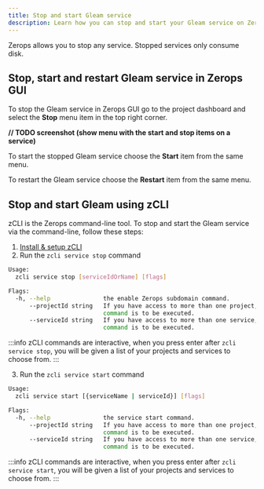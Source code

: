 ```yaml
---
title: Stop and start Gleam service
description: Learn how you can stop and start your Gleam service on Zerops.
---
```


Zerops allows you to stop any service. Stopped services only consume disk.

## Stop, start and restart Gleam service in Zerops GUI

To stop the Gleam service in Zerops GUI go to the project dashboard and select the **Stop** menu item in the top right corner.

**// TODO screenshot (show menu with the start and stop items on a service)**

To start the stopped Gleam service choose the **Start** item from the same menu.

To restart the Gleam service choose the **Restart** item from the same menu.

## Stop and start Gleam using zCLI

zCLI is the Zerops command-line tool. To stop and start the Gleam service via the command-line, follow these steps:

1. [Install & setup zCLI](/references/cli)
2. Run the `zcli service stop` command

```sh
Usage:
  zcli service stop [serviceIdOrName] [flags]

Flags:
  -h, --help               the enable Zerops subdomain command.
      --projectId string   If you have access to more than one project, you must specify the project ID for which the
                           command is to be executed.
      --serviceId string   If you have access to more than one service, you must specify the service ID for which the
                           command is to be executed.
```

:::info
zCLI commands are interactive, when you press enter after `zcli service stop`, you will be given a list of your projects and services to choose from.
:::

3. Run the `zcli service start` command

```sh
Usage:
  zcli service start [{serviceName | serviceId}] [flags]

Flags:
  -h, --help               the service start command.
      --projectId string   If you have access to more than one project, you must specify the project ID for which the
                           command is to be executed.
      --serviceId string   If you have access to more than one service, you must specify the service ID for which the
                           command is to be executed.
```

:::info
zCLI commands are interactive, when you press enter after `zcli service start`, you will be given a list of your projects and services to choose from.
:::
